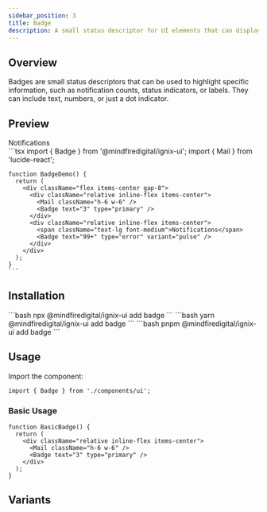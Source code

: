 ```yaml
---
sidebar_position: 3
title: Badge
description: A small status descriptor for UI elements that can display numbers, text, or a small dot.
---
```



## Overview

Badges are small status descriptors that can be used to highlight specific information, such as notification counts, status indicators, or labels. They can include text, numbers, or just a dot indicator.

## Preview

<Tabs defaultValue="preview">
  <TabItem value="preview" label="Preview" default>
    <div className="flex items-center gap-8 border rounded-lg p-4">
      <div className="relative inline-flex items-center">
        <Mail className="h-11 w-11" />
        <Badge text="3" type="primary" />
      </div>
      <div className="relative inline-flex items-center">
        <span className="text-lg font-medium">Notifications</span>
        <Badge text="99+" type="error" variant="pulse" />
      </div>
    </div>
  </TabItem>
  <TabItem value="code" label="Code">
    ```tsx
    import { Badge } from '@mindfiredigital/ignix-ui';
    import { Mail } from 'lucide-react';


    function BadgeDemo() {
      return (
        <div className="flex items-center gap-8">
          <div className="relative inline-flex items-center">
            <Mail className="h-6 w-6" />
            <Badge text="3" type="primary" />
          </div>
          <div className="relative inline-flex items-center">
            <span className="text-lg font-medium">Notifications</span>
            <Badge text="99+" type="error" variant="pulse" />
          </div>
        </div>
      );
    }
    ```
  </TabItem>
</Tabs>

## Installation

<Tabs>
  <TabItem value="npm" label="npm" default>
    ```bash
    npx @mindfiredigital/ignix-ui add badge
    ```
  </TabItem>
  <TabItem value="yarn" label="Yarn">
    ```bash
    yarn @mindfiredigital/ignix-ui add badge
    ```
  </TabItem>
  <TabItem value="pnpm" label="pnpm">
    ```bash
    pnpm @mindfiredigital/ignix-ui add badge
    ```
  </TabItem>
</Tabs>

## Usage

Import the component:

```tsx
import { Badge } from './components/ui';
```

### Basic Usage

```tsx
function BasicBadge() {
  return (
    <div className="relative inline-flex items-center">
      <Mail className="h-6 w-6" />
      <Badge text="3" type="primary" />
    </div>
  );
}
```

## Variants

<BadgeDemo />
